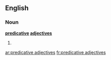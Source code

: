 ==English==

===Noun===
'''[[predicative]] [[adjective]]s'''

# {{plural of|[[predicative adjective]]}}

[[ar:predicative adjectives]]
[[fr:predicative adjectives]]